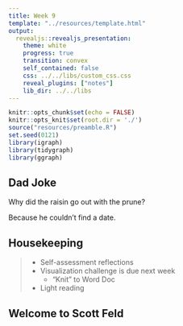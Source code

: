 ```yaml
---
title: Week 9
template: "../resources/template.html"
output: 
  revealjs::revealjs_presentation:
    theme: white
    progress: true
    transition: convex
    self_contained: false
    css: ../../libs/custom_css.css
    reveal_plugins: ["notes"]
    lib_dir: ../../libs
---
```


```r
knitr::opts_chunk$set(echo = FALSE)
knitr::opts_knit$set(root.dir = './')
source("resources/preamble.R")
set.seed(0121)
library(igraph)
library(tidygraph)
library(ggraph)
```

## Dad Joke

Why did the raisin go out with the prune?

<span class='fragment'>
Because he couldn't find a date. 
</span>

## Housekeeping

> - Self-assessment reflections
> - Visualization challenge is due next week
>	- "Knit" to Word Doc
> - Light reading

## Welcome to Scott Feld
